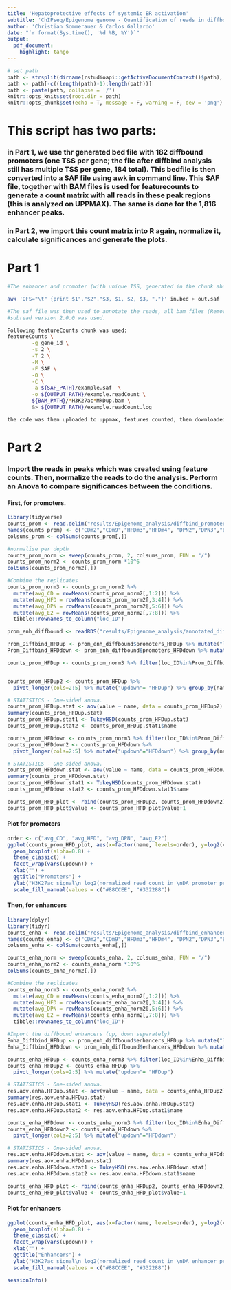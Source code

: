 ```yaml
---
title: 'Hepatoprotective effects of systemic ER activation'
subtitle: 'ChIPseq/Epigenome genome - Quantification of reads in diffbound promoters and enhancers'
author: 'Christian Sommerauer & Carlos Gallardo'
date: "`r format(Sys.time(), '%d %B, %Y')`"
output:
  pdf_document:
    highlight: tango
---
```


```r
# set path
path <- strsplit(dirname(rstudioapi::getActiveDocumentContext()$path), '/')[[1]]
path <- path[-c((length(path)-1):length(path))]
path <- paste(path, collapse = '/')
knitr::opts_knit$set(root.dir = path)
knitr::opts_chunk$set(echo = T, message = F, warning = F, dev = 'png')
```

# This script has two parts: 

### in Part 1, we use thr generated bed file with 182 diffbound promoters (one TSS per gene; the file after diffbind analysis still has multiple TSS per gene, 184 total). This bedfile is then converted into a SAF file using awk in command line. This SAF file, together with BAM files is used for featurecounts to generate a count matrix with all reads in these peak regions (this is analyzed on UPPMAX). The same is done for the 1,816 enhancer peaks.

### in Part 2, we import this count matrix into R again, normalize it, calculate significances and generate the plots.


# Part 1
```bash
#The enhancer and promoter (with unique TSS, generated in the chunk above) bed files were used to create a saf file using the following command:

awk 'OFS="\t" {print $1"."$2"."$3, $1, $2, $3, "."}' in.bed > out.saf

#The saf file was then used to annotate the reads, all bam files (Remove duplicates, blocklist, sorted,..) were used.
#subread version 2.0.0 was used. 

Following featureCounts chunk was used:
featureCounts \
        -g gene_id \
        -s 2 \
        -T 2 \
        -M \
        -F SAF \
        -O \
        -C \
        -a ${SAF_PATH}/example.saf  \
        -o ${OUTPUT_PATH}/example.readCount \
        ${BAM_PATH}/*H3K27ac*MkDup.bam \
        &> ${OUTPUT_PATH}/example.readCount.log

the code was then uploaded to uppmax, features counted, then downloaded, finally the header cleaned up (using the bash clean header script).
```


# Part 2

### Import the reads in peaks which was created using feature counts. Then, normalize the reads to do the analysis. Perform an Anova to compare significances between the conditions. 

#### First, for promoters.
```r
library(tidyverse)
counts_prom <- read.delim("results/Epigenome_analysis/diffbind_promoters_182_H3K27ac.clean.readCount", header=T) %>% tibble::column_to_rownames("Geneid")
names(counts_prom) <- c("CDm2","CDm9","HFDm3","HFDm4", "DPN2","DPN3","E2_8","E2_9")
colsums_prom <- colSums(counts_prom[,])

#normalise per depth
counts_prom_norm <- sweep(counts_prom, 2, colsums_prom, FUN = "/") 
counts_prom_norm2 <- counts_prom_norm *10^6
colSums(counts_prom_norm2[,])

#Combine the replicates
counts_prom_norm3 <- counts_prom_norm2 %>% 
  mutate(avg_CD = rowMeans(counts_prom_norm2[,1:2])) %>%
  mutate(avg_HFD = rowMeans(counts_prom_norm2[,3:4])) %>%
  mutate(avg_DPN = rowMeans(counts_prom_norm2[,5:6])) %>%
  mutate(avg_E2 = rowMeans(counts_prom_norm2[,7:8])) %>%
  tibble::rownames_to_column("loc_ID")

prom_enh_diffbound <- readRDS("results/Epigenome_analysis/annotated_diffbind_and_genomewide_promoters_enhancers.rds")

Prom_Diffbind_HFDup <- prom_enh_diffbound$promoters_HFDup %>% mutate("loc_ID" = paste0(seqnames, ".",start,".",end), .before = seqnames)
Prom_Diffbind_HFDdown <- prom_enh_diffbound$promoters_HFDdown %>% mutate("loc_ID" = paste0(seqnames, ".",start,".",end), .before = seqnames)

counts_prom_HFDup <- counts_prom_norm3 %>% filter(loc_ID%in%Prom_Diffbind_HFDup$loc_ID) %>% dplyr::select(1,10:13) 


counts_prom_HFDup2 <- counts_prom_HFDup %>%
  pivot_longer(cols=2:5) %>% mutate("updown"= "HFDup") %>% group_by(name)

# STATISTICS - One-sided anova.
counts_prom_HFDup.stat <- aov(value ~ name, data = counts_prom_HFDup2)
summary(counts_prom_HFDup.stat)
counts_prom_HFDup.stat1 <- TukeyHSD(counts_prom_HFDup.stat)
counts_prom_HFDup.stat2 <- counts_prom_HFDup.stat1$name

counts_prom_HFDdown <- counts_prom_norm3 %>% filter(loc_ID%in%Prom_Diffbind_HFDdown$loc_ID) %>% dplyr::select(1,10:13)
counts_prom_HFDdown2 <- counts_prom_HFDdown %>%
  pivot_longer(cols=2:5) %>% mutate("updown"="HFDdown") %>% group_by(name)

# STATISTICS - One-sided anova.
counts_prom_HFDdown.stat <- aov(value ~ name, data = counts_prom_HFDdown2)
summary(counts_prom_HFDdown.stat)
counts_prom_HFDdown.stat1 <- TukeyHSD(counts_prom_HFDdown.stat)
counts_prom_HFDdown.stat2 <- counts_prom_HFDdown.stat1$name

counts_prom_HFD_plot <- rbind(counts_prom_HFDup2, counts_prom_HFDdown2)
counts_prom_HFD_plot$value <- counts_prom_HFD_plot$value+1
```

#### Plot for promoters
```r
order <- c("avg_CD", "avg_HFD", "avg_DPN", "avg_E2")
ggplot(counts_prom_HFD_plot, aes(x=factor(name, levels=order), y=log2(value), fill=updown)) +
  geom_boxplot(alpha=0.8) +
  theme_classic() +
  facet_wrap(vars(updown)) + 
  xlab("") +
  ggtitle("Promoters") +
  ylab("H3K27ac signal\n log2(normalized read count in \nDA promoter peaks in CDvsHFD)") +
  scale_fill_manual(values = c("#88CCEE", "#332288"))
```

#### Then, for enhancers
```r
library(dplyr)
library(tidyr)
counts_enha <- read.delim("results/Epigenome_analysis/diffbind_enhancers_1816_H3K27ac.clean.readCount", header=T) %>% tibble::column_to_rownames("Geneid")
names(counts_enha) <- c("CDm2","CDm9","HFDm3","HFDm4", "DPN2","DPN3","E2_8","E2_9")
colsums_enha <- colSums(counts_enha[,])

counts_enha_norm <- sweep(counts_enha, 2, colsums_enha, FUN = "/") 
counts_enha_norm2 <- counts_enha_norm *10^6
colSums(counts_enha_norm2[,])

#Combine the replicates
counts_enha_norm3 <- counts_enha_norm2 %>% 
  mutate(avg_CD = rowMeans(counts_enha_norm2[,1:2])) %>%
  mutate(avg_HFD = rowMeans(counts_enha_norm2[,3:4])) %>%
  mutate(avg_DPN = rowMeans(counts_enha_norm2[,5:6])) %>%
  mutate(avg_E2 = rowMeans(counts_enha_norm2[,7:8])) %>%
  tibble::rownames_to_column("loc_ID")

#Import the diffbound enhancers (up, down separately)
Enha_Diffbind_HFDup <- prom_enh_diffbound$enhancers_HFDup %>% mutate("loc_ID" = paste0(seqnames, ".",start,".",end), .before = seqnames)
Enha_Diffbind_HFDdown <- prom_enh_diffbound$enhancers_HFDdown %>% mutate("loc_ID" = paste0(seqnames, ".",start,".",end), .before = seqnames)

counts_enha_HFDup <- counts_enha_norm3 %>% filter(loc_ID%in%Enha_Diffbind_HFDup$loc_ID) %>% dplyr::select(1,10:13) 
counts_enha_HFDup2 <- counts_enha_HFDup %>% 
  pivot_longer(cols=2:5) %>% mutate("updown"= "HFDup")

# STATISTICS - One-sided anova.
res.aov.enha.HFDup.stat <- aov(value ~ name, data = counts_enha_HFDup2)
summary(res.aov.enha.HFDup.stat)
res.aov.enha.HFDup.stat1 <- TukeyHSD(res.aov.enha.HFDup.stat)
res.aov.enha.HFDup.stat2 <- res.aov.enha.HFDup.stat1$name

counts_enha_HFDdown <- counts_enha_norm3 %>% filter(loc_ID%in%Enha_Diffbind_HFDdown$loc_ID) %>% dplyr::select(1,10:13) 
counts_enha_HFDdown2 <- counts_enha_HFDdown %>%
  pivot_longer(cols=2:5) %>% mutate("updown"="HFDdown")

# STATISTICS - One-sided anova.
res.aov.enha.HFDdown.stat <- aov(value ~ name, data = counts_enha_HFDdown2)
summary(res.aov.enha.HFDdown.stat)
res.aov.enha.HFDdown.stat1 <- TukeyHSD(res.aov.enha.HFDdown.stat)
res.aov.enha.HFDdown.stat2 <- res.aov.enha.HFDdown.stat1$name

counts_enha_HFD_plot <- rbind(counts_enha_HFDup2, counts_enha_HFDdown2)
counts_enha_HFD_plot$value <- counts_enha_HFD_plot$value+1
```
#### Plot for enhancers
```r
ggplot(counts_enha_HFD_plot, aes(x=factor(name, levels=order), y=log2(value), fill=updown)) +
  geom_boxplot(alpha=0.8) +
  theme_classic() +
  facet_wrap(vars(updown)) + 
  xlab("") +
  ggtitle("Enhancers") +
  ylab("H3K27ac signal\n log2(normalized read count in \nDA enhancer peaks in CDvsHFD)") +
  scale_fill_manual(values = c("#88CCEE", "#332288")) 
```

```r
sessionInfo()
```


